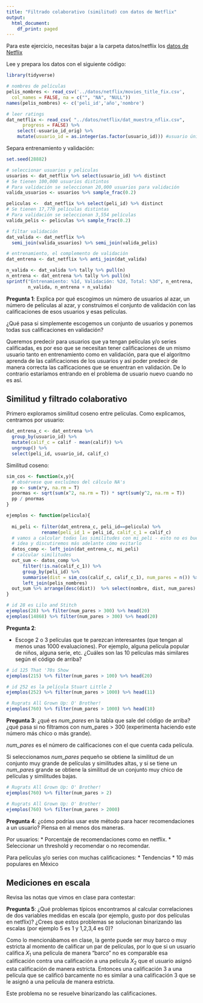 ```yaml
---
title: "Filtrado colaborativo (similitud) con datos de Netflix"
output:
  html_document:
    df_print: paged
---
```



Para este ejercicio, necesitas bajar a la carpeta datos/netflix los [datos de Netflix](https://s3.amazonaws.com/ma-netflix/dat_muestra_nflix.csv)

Lee y prepara los datos con el siguiente código:

```r
library(tidyverse)

# nombres de películas
pelis_nombres <- read_csv('../datos/netflix/movies_title_fix.csv', 
  col_names = FALSE, na = c("", "NA", "NULL"))
names(pelis_nombres) <- c('peli_id','año','nombre')

# leer ratings
dat_netflix <- read_csv( "../datos/netflix/dat_muestra_nflix.csv", 
      progress = FALSE) %>% 
    select(-usuario_id_orig) %>% 
    mutate(usuario_id = as.integer(as.factor(usuario_id))) #usuario único
```

Separa entrenamiento y validación:

```r
set.seed(28882)

# seleccionar usuarios y peliculas
usuarios <- dat_netflix %>% select(usuario_id) %>% distinct
# Se tienen 100,000 usuarios distintos
# Para validación se seleccionan 20,000 usuarios para validación 
valida_usuarios <- usuarios %>% sample_frac(0.2) 

peliculas <-  dat_netflix %>% select(peli_id) %>% distinct
# Se tienen 17,770 películas distintas
# Para validación se seleccionan 3,554 películas
valida_pelis <- peliculas %>% sample_frac(0.2)

# filtar validación
dat_valida <- dat_netflix %>% 
  semi_join(valida_usuarios) %>% semi_join(valida_pelis) 

# entrenamiento, el complemento de validación 
dat_entrena <- dat_netflix %>% anti_join(dat_valida)

n_valida <- dat_valida %>% tally %>% pull(n)
n_entrena <- dat_entrena %>% tally %>% pull(n)
sprintf("Entrenamiento: %1d, Validación: %2d, Total: %3d", n_entrena, 
        n_valida, n_entrena + n_valida)
```

**Pregunta 1**: Explica por qué escogimos un número de usuarios al azar,
un número de películas al azar, y construimos el conjunto de validación con
las calificaciones de esos usuarios y esas películas.

¿Qué pasa si simplemente
escogemos un conjunto de usuarios y ponemos todas sus calificaciones en validación?

Queremos predecir para usuarios que ya tengan películas y/o series calificadas,
es por eso que se necesitan tener calificaciones de un mismo usuario tanto en 
entrenamiento como en validación, para que el algoritmo aprenda de las calificaciones 
de los usuarios y así poder predecir de manera correcta las calficaciones que se 
enuentran en validación. De lo contrario estaríamos
entrando en el problema de usuario nuevo cuando no es así. 

## Similitud y filtrado colaborativo

Primero exploramos similitud coseno entre películas. Como explicamos,
centramos por usuario:

```r
dat_entrena_c <- dat_entrena %>%
  group_by(usuario_id) %>%
  mutate(calif_c = calif - mean(calif)) %>% 
  ungroup() %>% 
  select(peli_id, usuario_id, calif_c)
```

Similitud coseno:

```r
sim_cos <- function(x,y){
  # obsérvese que excluímos del cálculo NA's
  pp <- sum(x*y, na.rm = T)
  pnormas <- sqrt(sum(x^2, na.rm = T)) * sqrt(sum(y^2, na.rm = T))
  pp / pnormas
}
```

```r
ejemplos <- function(pelicula){
  
  mi_peli <- filter(dat_entrena_c, peli_id==pelicula) %>% 
             rename(peli_id_1 = peli_id, calif_c_1 = calif_c)
  # vamos a calcular todas las similitudes con mi_peli - esto no es buena
  # idea y discutiremos más adelante cómo evitarlo
  datos_comp <- left_join(dat_entrena_c, mi_peli)
  # calcular similitudes
  out_sum <- datos_comp %>% 
      filter(!is.na(calif_c_1)) %>% 
      group_by(peli_id) %>%
      summarise(dist = sim_cos(calif_c, calif_c_1), num_pares = n()) %>% 
      left_join(pelis_nombres)
  out_sum %>% arrange(desc(dist))  %>% select(nombre, dist, num_pares)
}
```

```r
# id 28 es Lilo and Stitch
ejemplos(28) %>% filter(num_pares > 300) %>% head(20)
ejemplos(14868) %>% filter(num_pares > 300) %>% head(20)

```

**Pregunta 2**:

- Escoge 2 o 3 películas que te parezcan interesantes (que tengan al menos unas 1000 evaluaciones). Por ejemplo, alguna película popular de niños, alguna serie, etc. ¿Cuáles son las 10 películas más similares según el código de arriba?

```r
# id 125 That '70s Show
ejemplos(215) %>% filter(num_pares > 100) %>% head(20)
```

```r
# id 252 es la película Stuart Little 2
ejemplos(252) %>% filter(num_pares > 1000) %>% head(11)
```

```r
# Rugrats All Grown Up: O' Brother!
ejemplos(760) %>% filter(num_pares > 1000) %>% head(10)
```

**Pregunta 3**: ¿qué es *num_pares* en la tabla que sale del código de arriba? ¿qué pasa si no filtramos con num_pares > 300 (experimenta haciendo este número más chico o más grande). 

*num_pares* es el número de calificaciones con el que cuenta cada película. 

Si seleccionamos *num_pares* pequeño se obtiene la similitud de un conjunto muy 
grande de películas y similitudes altas, y si se tiene un *num_pares* grande se
obtiene la similitud de un conjunto muy chico de películas y similitudes bajas.


```r
# Rugrats All Grown Up: O' Brother!
ejemplos(760) %>% filter(num_pares > 2) 
```

```r
# Rugrats All Grown Up: O' Brother!
ejemplos(760) %>% filter(num_pares > 2000) 
```

**Pregunta 4**: ¿cómo podrías usar este método para hacer recomendaciones a un usuario? Piensa en al menos dos maneras.

Por usuarios: 
* Porcentaje de recomendaciones como en netflix. 
* Seleccionar un threshold y recomendar o no recomendar. 

Para películas y/o series con muchas calificaciones: 
* Tendencias
* 10 más populares en México 

## Mediciones en escala

Revisa las notas que vimos en clase para contestar:

**Pregunta 5**: ¿Qué problemas típicos encontramos al calcular 
correlaciones de dos variables medidas en escala (por ejemplo, gusto por dos películas
en netflix)? ¿Crees que estos problemas se solucionan binarizando las escalas (por ejemplo 5 es 1 y 1,2,3,4 es 0)?

Como lo mencionábamos en clase, la gente puede ser muy barco o muy estricta al
momento de calificar un par de películas, por lo que si un usuario califica $X_1$
una película de manera "barco" no es comparable esa calificación contra una
calificación a una pelicula $X_2$ que el usuario asignó esta calificación de 
manera estricta. Entonces una calificación 3 a una película que se calificó 
barcamente no es similar a una calificación 3 que se le asignó a una película
de manera estricta. 

Este problema no se resuelve binarizando las calificaciones.
